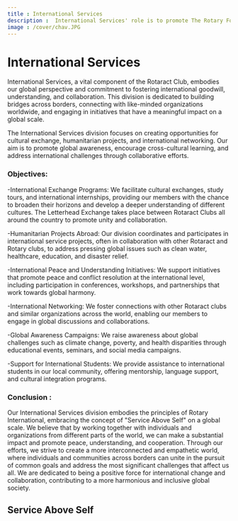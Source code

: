 ```yaml
---
title : International Services
description :  International Services' role is to promote The Rotary Foundation, welcome Rotary-sponsored young people from other countries into our community; send local young people overseas to broaden their outlook. To advertise projects on the Rotary web site to attract additional funds from overseas Clubs.
image : /cover/chav.JPG
---
```


# International Services

International Services, a vital component of the Rotaract Club, embodies our global perspective and commitment to fostering international goodwill, understanding, and collaboration. This division is dedicated to building bridges across borders, connecting with like-minded organizations worldwide, and engaging in initiatives that have a meaningful impact on a global scale.

The International Services division focuses on creating opportunities for cultural exchange, humanitarian projects, and international networking. Our aim is to promote global awareness, encourage cross-cultural learning, and address international challenges through collaborative efforts.


### Objectives:
-International Exchange Programs: We facilitate cultural exchanges, study tours, and international internships, providing our members with the chance to broaden their horizons and develop a deeper understanding of different cultures. The Letterhead Exchange takes place between Rotaract Clubs all around the country to promote unity and collaboration.

-Humanitarian Projects Abroad: Our division coordinates and participates in international service projects, often in collaboration with other Rotaract and Rotary clubs, to address pressing global issues such as clean water, healthcare, education, and disaster relief.

-International Peace and Understanding Initiatives: We support initiatives that promote peace and conflict resolution at the international level, including participation in conferences, workshops, and partnerships that work towards global harmony.

-International Networking: We foster connections with other Rotaract clubs and similar organizations across the world, enabling our members to engage in global discussions and collaborations.

-Global Awareness Campaigns: We raise awareness about global challenges such as climate change, poverty, and health disparities through educational events, seminars, and social media campaigns.

-Support for International Students: We provide assistance to international students in our local community, offering mentorship, language support, and cultural integration programs.

### Conclusion :
Our International Services division embodies the principles of Rotary International, embracing the concept of "Service Above Self" on a global scale. We believe that by working together with individuals and organizations from different parts of the world, we can make a substantial impact and promote peace, understanding, and cooperation. Through our efforts, we strive to create a more interconnected and empathetic world, where individuals and communities across borders can unite in the pursuit of common goals and address the most significant challenges that affect us all. We are dedicated to being a positive force for international change and collaboration, contributing to a more harmonious and inclusive global society.
## Service Above Self